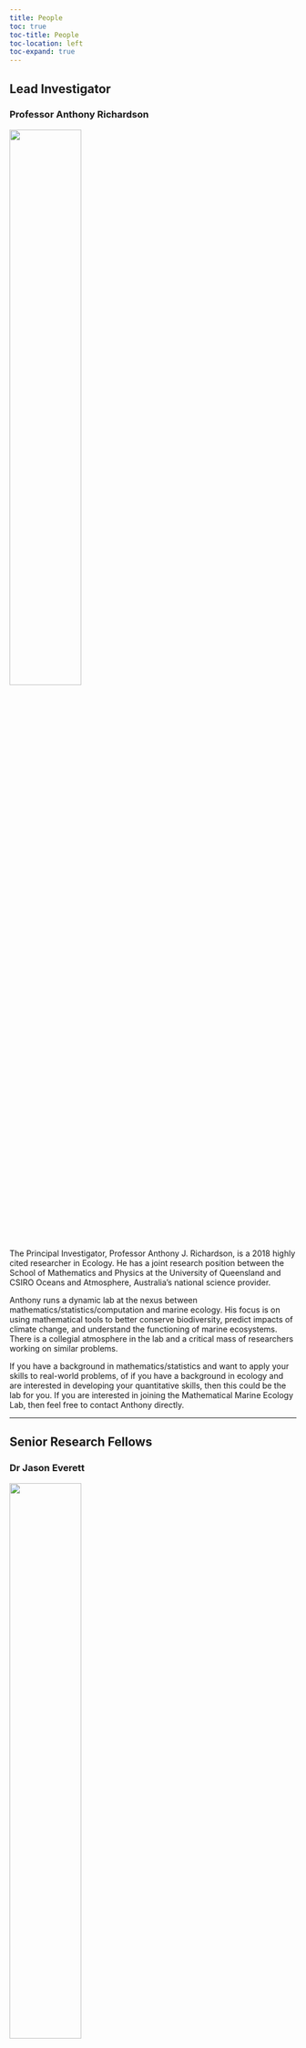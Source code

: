 ```yaml
---
title: People
toc: true
toc-title: People
toc-location: left
toc-expand: true
---
```


## Lead Investigator

### Professor Anthony Richardson

<img src="Anthony.png" style="width: 50%; object-fit: contain"/>

The Principal Investigator, Professor Anthony J. Richardson, is a 2018 highly cited researcher in Ecology. He has a joint research position between the School of Mathematics and Physics at the University of Queensland and CSIRO Oceans and Atmosphere, Australia’s national science provider.

Anthony runs a dynamic lab at the nexus between mathematics/statistics/computation and marine ecology. His focus is on using mathematical tools to better conserve biodiversity, predict impacts of climate change, and understand the functioning of marine ecosystems. There is a collegial atmosphere in the lab and a critical mass of researchers working on similar problems.

If you have a background in mathematics/statistics and want to apply your skills to real-world problems, of if you have a background in ecology and are interested in developing your quantitative skills, then this could be the lab for you. If you are interested in joining the Mathematical Marine Ecology Lab, then feel free to contact Anthony directly.


----
## Senior Research Fellows

### Dr Jason Everett

<img src="Jason.jpg" style="width: 50%; object-fit: contain"/>

I am a biological oceanographer, with an interest in how oceanographic processes structure planktonic ecosystems.

My research has focused on how flow regimes, boundary currents, eddies and upwelling events drive changes in the biomass, species distribution and size structure of zooplankton communities. In addition, I have extensive experience working with satellite data and numerical model output.

My current research focus is to quantify how the size, abundance and biomass of zooplankton and fish change across local, regional and global scales. By quantifying the size-based ecosystem through modelling and observations, we can better understand processes such as metabolism, predation or movement, which constrain the role of an individual in its food web. In particular, the biomass and size distribution of zooplankton is poorly understood relative to phytoplankton and fish in our oceans, yet it is critical to understanding the efficiency of energy transfer through to fisheries.

## PhD Students



## Masters Students


